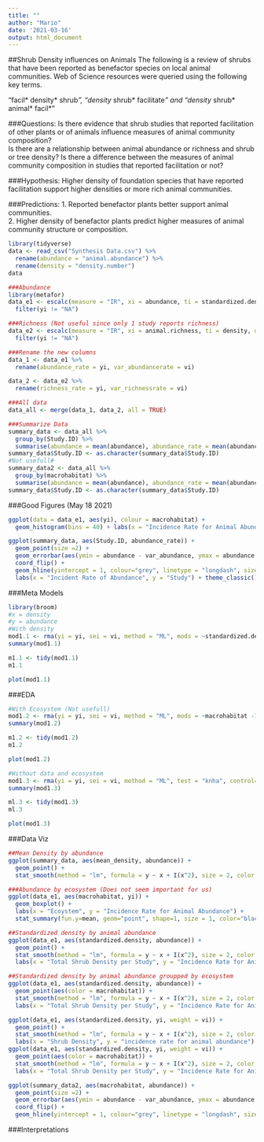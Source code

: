 ```yaml
---
title: ""
author: "Mario"
date: '2021-03-16'
output: html_document
---
```

##Shrub Density influences on Animals
The following is a review of shrubs that have been reported as benefactor species on local animal communities. Web of Science resources were queried using the following key terms.

"facil* density* shrub*”, “density* shrub* facilitate*” and “density* shrub* animal* facil*"

###Questions:
Is there evidence that shrub studies that reported facilitation of other plants or of animals influence measures of animal community composition?  
Is there are a relationship between animal abundance or richness and shrub or tree density?
Is there a difference between the measures of animal community composition in studies that reported facilitation or not?

###Hypothesis:
Higher density of foundation species that have reported facilitation support higher densities or more rich animal communities.

###Predictions:
1. Reported benefactor plants better support animal communities.  
2. Higher density of benefactor plants predict higher measures of animal community structure or composition.  

```r
library(tidyverse)
data <- read_csv("Synthesis Data.csv") %>%
  rename(abundance = "animal.abundance") %>%
  rename(density = "density.number")
data

###Abundance
library(metafor)
data_e1 <- escalc(measure = "IR", xi = abundance, ti = standardized.density, data = data) %>% 
  filter(yi != "NA")

###Richness (Not useful since only 1 study reports richness)
data_e2 <- escalc(measure = "IR", xi = animal.richness, ti = density, data = data) %>% 
  filter(yi != "NA")

###Rename the new columns
data_1 <- data_e1 %>% 
  rename(abundance_rate = yi, var_abundancerate = vi)

data_2 <- data_e2 %>%
  rename(richness_rate = yi, var_richnessrate = vi)

###All data
data_all <- merge(data_1, data_2, all = TRUE)

###Summarize Data
summary_data <- data_all %>% 
  group_by(Study.ID) %>% 
  summarise(abundance = mean(abundance), abundance_rate = mean(abundance_rate), richness_rate = mean(richness_rate), var_abundance= sd(var_abundancerate), var_richnessrate = sd(var_richnessrate), mean_density= mean(standardized.density))
summary_data$Study.ID <- as.character(summary_data$Study.ID)
#Not usefull#
summary_data2 <- data_all %>% 
  group_by(macrohabitat) %>% 
  summarise(abundance = mean(abundance), abundance_rate = mean(abundance_rate), richness_rate = mean(richness_rate), var_abundance= sd(var_abundancerate), var_richnessrate = sd(var_richnessrate), mean_density= mean(standardized.density))
summary_data$Study.ID <- as.character(summary_data$Study.ID)
```

###Good Figures (May 18 2021)
```r
ggplot(data = data_e1, aes(yi), colour = macrohabitat) +
  geom_histogram(bins = 40) + labs(x = "Incidence Rate for Animal Abundance", y = "Frequency") + theme_classic()
```

```r
ggplot(summary_data, aes(Study.ID, abundance_rate)) +
  geom_point(size =2) +
  geom_errorbar(aes(ymin = abundance - var_abundance, ymax = abundance + var_abundance), size= 0.7, width=0.1, position = position_dodge(width = 0.5)) +
  coord_flip() +
  geom_hline(yintercept = 1, colour="grey", linetype = "longdash", size = 2) + 
  labs(x = "Incident Rate of Abundance", y = "Study") + theme_classic()
```

###Meta Models
```r
library(broom)
#x = density
#y = abundance
#With density
mod1.1 <- rma(yi = yi, sei = vi, method = "ML", mods = ~standardized.density, test = "knha", control=list(stepadj=0.5), data = data_e1)
summary(mod1.1)
```
```r
m1.1 <- tidy(mod1.1)
m1.1
```
```r
plot(mod1.1)
```





###EDA

```r
#With Ecosystem (Not usefull)
mod1.2 <- rma(yi = yi, sei = vi, method = "ML", mods = ~macrohabitat -1, test = "knha", control=list(stepadj=0.5), data = data_e1)
summary(mod1.2)
```
```r
m1.2 <- tidy(mod1.2)
m1.2
```
```r
plot(mod1.2)
```
```r
#Without data and ecosystem
mod1.3 <- rma(yi = yi, sei = vi, method = "ML", test = "knha", control=list(stepadj=0.5), data = data_e1)
summary(mod1.3)
```
```r
ml.3 <- tidy(mod1.3)
ml.3
```
```r
plot(mod1.3)
```

###Data Viz 
```r
##Mean Density by abundance
ggplot(summary_data, aes(mean_density, abundance)) +
  geom_point() +
  stat_smooth(method = "lm", formula = y ~ x + I(x^2), size = 2, color = "black", size = 2, se = FALSE)
```
```r
###Abundance by ecosystem (Does not seem important for us)
ggplot(data_e1, aes(macrohabitat, yi)) +
  geom_boxplot() +
  labs(x = "Ecoystem", y = "Incidence Rate for Animal Abundance") + 
  stat_summary(fun.y=mean, geom="point", shape=1, size = 1, color="black", fill="red")
```

```r
##Standardized density by animal abundance
ggplot(data_e1, aes(standardized.density, abundance)) +
  geom_point() + 
  stat_smooth(method = "lm", formula = y ~ x + I(x^2), size = 2, color = "black", se = FALSE) +
  labs(x = "Total Shrub Density per Study", y = "Incidence Rate for Animal Abundance")

##Standardized density by animal abundance groupped by ecosystem
ggplot(data_e1, aes(standardized.density, abundance)) +
  geom_point(aes(color = macrohabitat)) + 
  stat_smooth(method = "lm", formula = y ~ x + I(x^2), size = 2, color = "black", se = FALSE) +
  labs(x = "Total Shrub Density per Study", y = "Incidence Rate for Animal Abundance")
```
```r
ggplot(data_e1, aes(standardized.density, yi, weight = vi)) +
  geom_point() + 
  stat_smooth(method = "lm", formula = y ~ x + I(x^2), size = 2, color = "black", size = 2, se = FALSE) +
  labs(x = "Shrub Density", y = "incidence rate for animal abundance")
ggplot(data_e1, aes(standardized.density, yi, weight = vi)) +
  geom_point(aes(color = macrohabitat)) + 
  stat_smooth(method = "lm", formula = y ~ x + I(x^2), size = 2, color = "black", size = 2, se = FALSE) +
  labs(x = "Total Shrub Density per Study", y = "Incidence Rate for Animal Abundance")
```

```r
ggplot(summary_data2, aes(macrohabitat, abundance)) +
  geom_point(size =2) +
  geom_errorbar(aes(ymin = abundance - var_abundance, ymax = abundance + var_abundance), size= 0.7, width=0.1, position = position_dodge(width = 0.5)) +
  coord_flip() +
  geom_hline(yintercept = 1, colour="grey", linetype = "longdash", size = 2)
```



###Interpretations
